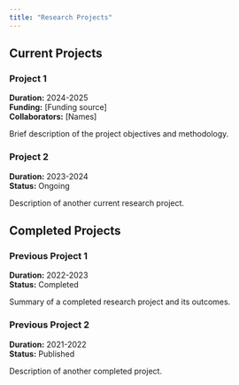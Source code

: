 ```yaml
---
title: "Research Projects"
---
```


## Current Projects

### Project 1
**Duration:** 2024-2025  
**Funding:** [Funding source]  
**Collaborators:** [Names]

Brief description of the project objectives and methodology.

### Project 2
**Duration:** 2023-2024  
**Status:** Ongoing

Description of another current research project.

## Completed Projects

### Previous Project 1
**Duration:** 2022-2023  
**Status:** Completed

Summary of a completed research project and its outcomes.

### Previous Project 2
**Duration:** 2021-2022  
**Status:** Published

Description of another completed project.